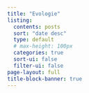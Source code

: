 ```yaml
---
title: "Evologie"
listing:
  contents: posts
  sort: "date desc"
  type: default
  # max-height: 100px
  categories: true
  sort-ui: false
  filter-ui: false
page-layout: full
title-block-banner: true
---
```

